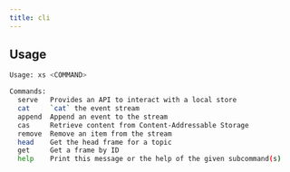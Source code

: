 ```yaml
---
title: cli
---
```


## Usage

```sh
Usage: xs <COMMAND>

Commands:
  serve   Provides an API to interact with a local store
  cat     `cat` the event stream
  append  Append an event to the stream
  cas     Retrieve content from Content-Addressable Storage
  remove  Remove an item from the stream
  head    Get the head frame for a topic
  get     Get a frame by ID
  help    Print this message or the help of the given subcommand(s)
```
